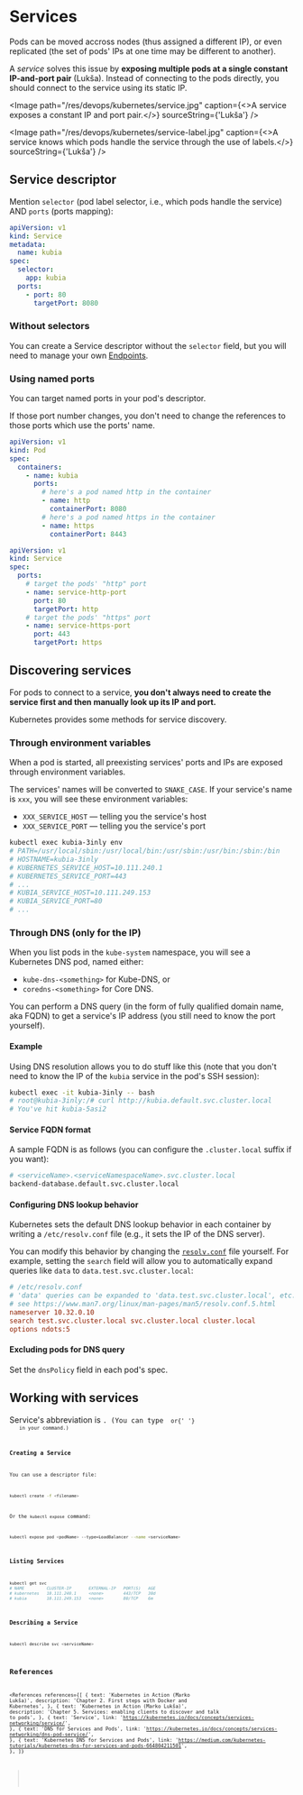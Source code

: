 
# Services

Pods can be moved accross nodes (thus assigned a different IP), or even replicated (the set of pods' IPs at one time may be different to another).

A _service_ solves this issue by **exposing multiple pods at a single constant IP-and-port pair** (Lukša). Instead of connecting to the pods directly, you should connect to the service using its static IP.

<Image
  path="/res/devops/kubernetes/service.jpg"
  caption={<>A service exposes a constant IP and port pair.</>}
  sourceString={'Lukša'}
/>

<Image
  path="/res/devops/kubernetes/service-label.jpg"
  caption={<>A service knows which pods handle the service through the use of labels.</>}
  sourceString={'Lukša'}
/>

## Service descriptor

Mention `selector` (pod label selector, i.e., which pods handle the service) AND `ports` (ports mapping):

```yaml
apiVersion: v1
kind: Service
metadata:
  name: kubia
spec:
  selector:
    app: kubia
  ports:
    - port: 80
      targetPort: 8080
```

### Without selectors

You can create a Service descriptor without the `selector` field, but you will need to manage your own [Endpoints](#TODO).

### Using named ports

You can target named ports in your pod's descriptor.

If those port number changes, you don't need to change the references to those ports which use the ports' name.

```yaml
apiVersion: v1
kind: Pod
spec:
  containers:
    - name: kubia
      ports:
        # here's a pod named http in the container
        - name: http
          containerPort: 8080
        # here's a pod named https in the container
        - name: https
          containerPort: 8443
```

```yaml
apiVersion: v1
kind: Service
spec:
  ports:
    # target the pods' "http" port
    - name: service-http-port
      port: 80
      targetPort: http
    # target the pods' "https" port
    - name: service-https-port
      port: 443
      targetPort: https
```

## Discovering services

For pods to connect to a service, **you don't always need to create the service first and then manually look up its IP and port.**

Kubernetes provides some methods for service discovery.

### Through environment variables

When a pod is started, all preexisting services' ports and IPs are exposed through environment variables.

The services' names will be converted to `SNAKE_CASE`. If your service's name is `xxx`, you will see these environment variables:

- `XXX_SERVICE_HOST` &mdash; telling you the service's host
- `XXX_SERVICE_PORT` &mdash; telling you the service's port

```bash
kubectl exec kubia-3inly env
# PATH=/usr/local/sbin:/usr/local/bin:/usr/sbin:/usr/bin:/sbin:/bin
# HOSTNAME=kubia-3inly
# KUBERNETES_SERVICE_HOST=10.111.240.1
# KUBERNETES_SERVICE_PORT=443
# ...
# KUBIA_SERVICE_HOST=10.111.249.153
# KUBIA_SERVICE_PORT=80
# ...
```

### Through DNS (only for the IP)

When you list pods in the `kube-system` namespace, you will see a Kubernetes DNS pod, named either:

- `kube-dns-<something>` for Kube-DNS, or
- `coredns-<something>` for Core DNS.

You can perform a DNS query (in the form of fully qualified domain name, aka FQDN) to get a service's IP address (you still need to know the port yourself).

#### Example

Using DNS resolution allows you to do stuff like this (note that you don't need to know the IP of the `kubia` service in the pod's SSH session):

```bash
kubectl exec -it kubia-3inly -- bash
# root@kubia-3inly:/# curl http://kubia.default.svc.cluster.local
# You've hit kubia-5asi2
```

#### Service FQDN format

A sample FQDN is as follows (you can configure the `.cluster.local` suffix if you want):

```bash
# <serviceName>.<serviceNamespaceName>.svc.cluster.local
backend-database.default.svc.cluster.local
```

#### Configuring DNS lookup behavior

Kubernetes sets the default DNS lookup behavior in each container by writing a `/etc/resolv.conf` file (e.g., it sets the IP of the DNS server).

You can modify this behavior by changing the [`resolv.conf`](https://www.man7.org/linux/man-pages/man5/resolv.conf.5.html) file yourself. For example, setting the `search` field will allow you to automatically expand queries like `data` to `data.test.svc.cluster.local`:

```ini
# /etc/resolv.conf
# 'data' queries can be expanded to 'data.test.svc.cluster.local', etc.
# see https://www.man7.org/linux/man-pages/man5/resolv.conf.5.html
nameserver 10.32.0.10
search test.svc.cluster.local svc.cluster.local cluster.local
options ndots:5
```

#### Excluding pods for DNS query

Set the `dnsPolicy` field in each pod's spec.

## Working with services

<NoteBox type="info">
  Service's abbreviation is <Code str="svc" />. (You can type <Code str="service" /> or{' '}
  <Code str="svc" /> in your command.)
</NoteBox>

### Creating a Service

You can use a descriptor file:

```bash
kubectl create -f <filename>
```

Or the `kubectl expose` command:

```bash
kubectl expose pod <podName> --type=LoadBalancer --name <serviceName>
```

### Listing Services

```bash
kubectl get svc
# NAME         CLUSTER-IP       EXTERNAL-IP   PORT(S)   AGE
# kubernetes   10.111.240.1     <none>        443/TCP   30d
# kubia        10.111.249.153   <none>        80/TCP    6m
```

### Describing a Service

```bash
kubectl describe svc <serviceName>
```

## References

<References
  references={[
    {
      text: 'Kubernetes in Action (Marko Lukša)',
      description: 'Chapter 2. First steps with Docker and Kubernetes',
    },
    {
      text: 'Kubernetes in Action (Marko Lukša)',
      description: 'Chapter 5. Services: enabling clients to discover and talk to pods',
    },
    {
      text: 'Service',
      link: 'https://kubernetes.io/docs/concepts/services-networking/service/',
    },
    {
      text: 'DNS for Services and Pods',
      link: 'https://kubernetes.io/docs/concepts/services-networking/dns-pod-service/',
    },
    {
      text: 'Kubernetes DNS for Services and Pods',
      link:
        'https://medium.com/kubernetes-tutorials/kubernetes-dns-for-services-and-pods-664804211501',
    },
  ]}
></References>
